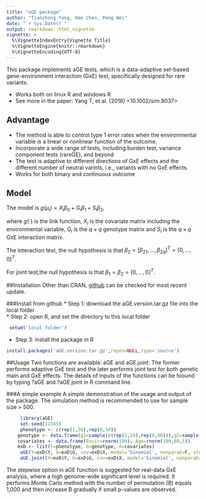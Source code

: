 ```yaml
---
title: "aGE package"
author: "Tianzhong Yang, Han Chen, Peng Wei"
date: "`r Sys.Date()`"
output: rmarkdown::html_vignette
vignette: >
  %\VignetteIndexEntry{Vignette Title}
  %\VignetteEngine{knitr::rmarkdown}
  %\VignetteEncoding{UTF-8}
---
```


This package implements aGE tests, which is a data-adaptive set-based gene-environment interaction (GxE) test, specifically designed for rare variants.  

- Works both on linux R and windows R
- See more in the paper: Yang T, et al. (2018) <10.1002/sim.8037>

## Advantage
- The method is able to control type 1 error rates when the environmental variable is a linear or nonlinear function of the outcome.
- Incorporate a wide range of tests, including burden test, variance component tests (rareGE), and beyond
- The test is adaptive to different directions of GxE effects and the different number of neutral varints, i.e., variants with no GxE effects.
- Works for both binary and continuous outcome 

## Model
The model is $g(\mu_i)= X_i\beta_0+ G_i\beta_1 +  S_i\beta_2$, 

where $g(\cdot)$ is the link function, $X_i$ is the covariate matrix including the environmental variable, $G_i$ is the $q \times q$ genotype matrix and $S_i$ is the $q \times q$ GxE interaction matrix. 

The interaction test, the null hypothesis is that $\beta_2=[\beta_{21},\ldots,\beta_{2q}]^T=[0,\ldots,0]^T.$

For joint test,the null hypothesis is that 
$\beta_1=\beta_2=[0,\ldots,0]^T.$

##Installation
Other than CRAN, [github](http://github.com/ytzhong/projects/) can be checked for most recent update.

###Install from github
* Step 1: download the aGE.version.tar.gz file into the local folder  
* Step 2: open R, and set the directory to this local folder    
```r
 setwd('local folder')
 ```  
 
* Step 3: install the package in R    
```r
install.packages('aGE.version.tar.gz',repos=NULL,type='source')
```

##Usage
Two functions are available: aGE and aGE.joint. The former performs adaptive GxE test and the later performs joint test for both genetic main and GxE effects. The details of inputs of the functions can be foound by typing ?aGE and ?aGE.joint in R command line. 

###A simple example
A simple demonstration of the usage and output of the package. The simulation method is recommended to use for sample size $>$ 500.
```r
     library(aGE)
     set.seed(12345)
     phenotype <- c(rep(1,50),rep(0,50))
    genotype <- data.frame(g1=sample(c(rep(1,10),rep(0,90))),g2=sample(c(rep(1,5), rep(0,95))))
    covariates <- data.frame(Envir=rnorm(100), Age=rnorm(100,60,5))
    exD <- list(Y=phenotype, G=genotype, X=covariates)
     aGE(Y=exD$Y, G=exD$G, cov=exD$X, model='binomial', nonparaE=F, stepwise=F)  
     aGE.joint(Y=exD$Y, G=exD$G, cov=exD$X, model='binomial', nonparaE=T, DF=5, method='Simulation') 
```

The stepwise option in aGE function is suggested for real-data GxE analysis, where a high genome-wide significant level is required. It performs Monte Carlo method with the number of permutation (B) equals 1,000 and then increase B gradually if small p-values are observed. 

